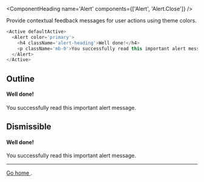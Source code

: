 
<ComponentHeading name='Alert' components={['Alert', 'Alert.Close']} />

<Text variant='lead'>
  Provide contextual feedback messages for user actions using theme colors.
</Text>

```javascript
<Active defaultActive>
  <Alert color='primary'>
    <h4 className='alert-heading'>Well done!</h4>
    <p className='mb-0'>You successfully read this important alert message.</p>
  </Alert>
</Active>
```

## Outline

<Active defaultActive>
  <Alert color='primary' outline>
    <h4 className='alert-heading'>Well done!</h4>
    <p className='mb-0'>You successfully read this important alert message.</p>
  </Alert>
</Active>

## Dismissible

<Active defaultActive>
  <Alert color='primary' dismissible>
    <h4 className='alert-heading'>Well done!</h4>
    <p className='mb-0'>You successfully read this important alert message.</p>
    <hr className='hr' />
    <a href='#demo' className='a alert-link'>
      Go home
    </a>.
  </Alert>
</Active>
